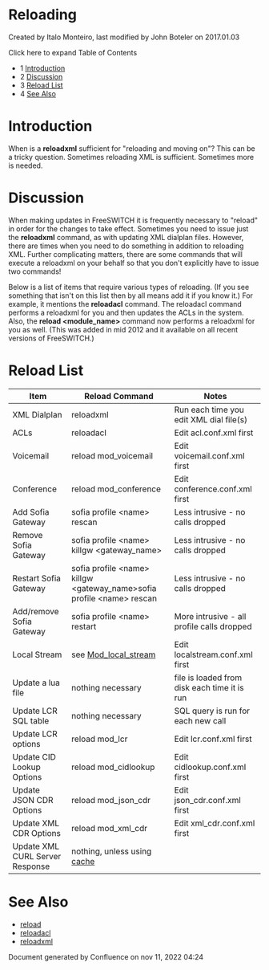 
# Reloading 

 Created by  Italo Monteiro, last modified by  John Boteler on 2017.01.03

Click here to expand Table of Contents

* 1 [Introduction](#introduction)
* 2 [Discussion](#discussion)
* 3 [Reload List](#reload-list)
* 4 [See Also](#reload-list)

# Introduction

When is a **reloadxml** sufficient for "reloading and moving on"? This can be a tricky question. Sometimes reloading XML is sufficient. Sometimes more is needed.

# Discussion

When making updates in FreeSWITCH it is frequently necessary to "reload" in order for the changes to take effect. Sometimes you need to issue just the **reloadxml** command, as with updating XML dialplan files. However, there are times when you need to do something in addition to reloading XML. Further complicating matters, there are some commands that will execute a reloadxml on your behalf so that you don't explicitly have to issue two commands!

Below is a list of items that require various types of reloading. (If you see something that isn't on this list then by all means add it if you know it.) For example, it mentions the **reloadacl** command. The reloadacl command performs a reloadxml for you and then updates the ACLs in the system. Also, the **reload &lt;module\_name>** command now performs a reloadxml for you as well. (This was added in mid 2012 and it available on all recent versions of FreeSWITCH.)

# Reload List

| Item                            | Reload Command                                                                                                                | Notes                                        |
| ------------------------------- | ----------------------------------------------------------------------------------------------------------------------------- | -------------------------------------------- |
| XML Dialplan                    | reloadxml                                                                                                                     | Run each time you edit XML dial file(s)      |
| ACLs                            | reloadacl                                                                                                                     | Edit acl.conf.xml first                      |
| Voicemail                       | reload mod\_voicemail                                                                                                         | Edit voicemail.conf.xml first                |
| Conference                      | reload mod\_conference                                                                                                        | Edit conference.conf.xml first               |
| Add Sofia Gateway               | sofia profile &lt;name> rescan                                                                                                   | Less intrusive - no calls dropped            |
| Remove Sofia Gateway            | sofia profile &lt;name> killgw &lt;gateway\_name>                                                                                   | Less intrusive - no calls dropped            |
| Restart Sofia Gateway           | sofia profile &lt;name> killgw &lt;gateway\_name>sofia profile &lt;name> rescan                                                        | Less intrusive - no calls dropped            |
| Add/remove Sofia Gateway        | sofia profile &lt;name> restart                                                                                                  | More intrusive - all profile calls dropped   |
| Local Stream                    | see [Mod\_local\_stream](../Modules/mod_local_stream_6587466.mdx#local_stream-hup)  | Edit localstream.conf.xml first              |
| Update a lua file               | nothing necessary                                                                                                             | file is loaded from disk each time it is run |
| Update LCR SQL table            | nothing necessary                                                                                                             | SQL query is run for each new call           |
| Update LCR options              | reload mod\_lcr                                                                                                               | Edit lcr.conf.xml first                      |
| Update CID Lookup Options       | reload mod\_cidlookup                                                                                                         | Edit cidlookup.conf.xml first                |
| Update JSON CDR Options         | reload mod\_json\_cdr                                                                                                         | Edit json\_cdr.conf.xml first                |
| Update XML CDR Options          | reload mod\_xml\_cdr                                                                                                          | Edit xml\_cdr.conf.xml first                 |
| Update XML CURL Server Response | nothing, unless using [cache](../Modules/mod_xml_curl_1049001.mdx#caching) |                                              |

# See Also

* [reload](../Modules/mod_commands_1966741.mdx#command-2)
* [reloadacl](../Modules/mod_commands_1966741.mdx#reloadacl)
* [reloadxml](../Modules/mod_commands_1966741.mdx#reloadxml)

Document generated by Confluence on nov 11, 2022 04:24

